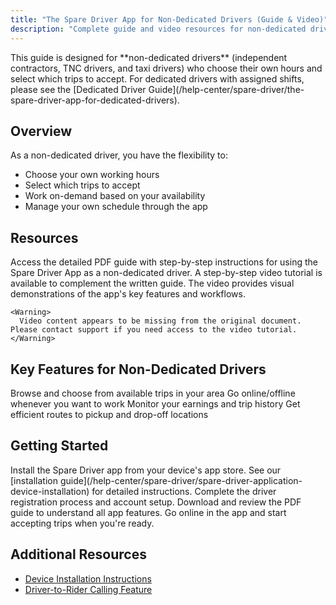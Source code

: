 ```yaml
---
title: "The Spare Driver App for Non-Dedicated Drivers (Guide & Video)"
description: "Complete guide and video resources for non-dedicated drivers who choose their own hours and select trips independently through the Spare Driver platform."
---
```


<Info>
This guide is designed for **non-dedicated drivers** (independent contractors, TNC drivers, and taxi drivers) who choose their own hours and select which trips to accept. For dedicated drivers with assigned shifts, please see the [Dedicated Driver Guide](/help-center/spare-driver/the-spare-driver-app-for-dedicated-drivers).
</Info>

## Overview

As a non-dedicated driver, you have the flexibility to:
- Choose your own working hours
- Select which trips to accept
- Work on-demand based on your availability
- Manage your own schedule through the app

## Resources

<Tabs>
  <Tab title="PDF Guide">
    <Card title="Download the Complete Guide" icon="file-pdf" href="https://drive.google.com/file/d/14ZfA6cMTmaU4eZL0HZEjN7erKc7x5ji1/view?usp=sharing">
      Access the detailed PDF guide with step-by-step instructions for using the Spare Driver App as a non-dedicated driver.
    </Card>
  </Tab>
  <Tab title="Video Tutorial">
    <Note>
      A step-by-step video tutorial is available to complement the written guide. The video provides visual demonstrations of the app's key features and workflows.
    </Note>
    
    <Warning>
      Video content appears to be missing from the original document. Please contact support if you need access to the video tutorial.
    </Warning>
  </Tab>
</Tabs>

## Key Features for Non-Dedicated Drivers

<CardGroup cols={2}>
  <Card title="Trip Selection" icon="hand-pointer">
    Browse and choose from available trips in your area
  </Card>
  <Card title="Flexible Scheduling" icon="clock">
    Go online/offline whenever you want to work
  </Card>
  <Card title="Earnings Tracking" icon="dollar-sign">
    Monitor your earnings and trip history
  </Card>
  <Card title="Route Optimization" icon="map">
    Get efficient routes to pickup and drop-off locations
  </Card>
</CardGroup>

## Getting Started

<Steps>
  <Step title="Download and Install">
    Install the Spare Driver app from your device's app store. See our [installation guide](/help-center/spare-driver/spare-driver-application-device-installation) for detailed instructions.
  </Step>
  <Step title="Create Your Account">
    Complete the driver registration process and account setup.
  </Step>
  <Step title="Review the Guide">
    Download and review the PDF guide to understand all app features.
  </Step>
  <Step title="Start Driving">
    Go online in the app and start accepting trips when you're ready.
  </Step>
</Steps>

## Additional Resources

- [Device Installation Instructions](/help-center/spare-driver/spare-driver-application-device-installation)
- [Driver-to-Rider Calling Feature](/help-center/spare-driver/using-spare-driver-to-rider-calling)
